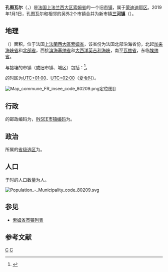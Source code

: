 {{noteTA|G1=法国地名}}
{{Infobox French former commune
|name                   = 孔图瓦尔
|native name            = Contoire
|arrondissement         = [[蒙迪迪耶区|蒙迪迪耶区]]
|commune                = [[三河镇_(索姆省)|三河镇]]
}}
'''孔图瓦尔'''（{{lang-fr|Contoire}}，{{IPA-fr|kɔ̃twaʁ}}）是[[法国|法国]][[上法兰西大区|上法兰西大区]][[索姆省|索姆省]]的一个旧[[市镇_(法国)|市镇]]，属于[[蒙迪迪耶区|蒙迪迪耶区]]。2019年1月1日，孔图瓦尔和相邻的另外2个市镇合并为新市镇'''[[三河镇_(索姆省)|三河镇]]'''（{{lang|fr|Trois-Rivières}}）。

== 地理 ==
{{PAGENAMEBASE}}（{{wikidata|property|linked|P625}}）面积{{wikidata|properties|P2046}}，位于法国[[上法蘭西大區|上法蘭西大區]][[索姆省|索姆省]]，该省份为法国北部沿海省份，北起[[加来海峡省|加来海峡省]]和[[北部省_(法国)|北部省]]，西接[[滨海塞纳省|滨海塞纳省]]和[[大西洋|大西洋]][[英吉利海峡|英吉利海峡]]，南至[[瓦兹省|瓦兹省]]，东临[[埃纳省|埃纳省]]。

与{{PAGENAMEBASE}}接壤的市镇（或旧市镇、城区）包括：{{Wikidata|properties|linked|P47}}<ref name="geo">{{Cite web|url=https://www.geoportail.gouv.fr/carte|title=Carte|accessdate=2020-03-22|author=Géoportail|language=fr|publisher=Géoportail|archive-date=2017-01-29|archive-url=https://web.archive.org/web/20170129154129/https://www.geoportail.gouv.fr/carte/|dead-url=no}}</ref>。

{{PAGENAMEBASE}}的时区为[[UTC+01:00|UTC+01:00]]、[[UTC+02:00|UTC+02:00]]（[[夏时制|夏令时]]）。

[[File:Map_commune_FR_insee_code_80209.png|thumb]]定位图]]{{Clear|left}}
== 行政 ==
{{PAGENAMEBASE}}的邮政编码为{{wikidata|properties|P281}}，[[法国国家统计与经济研究所|INSEE市镇编码]]为{{wikidata|properties|P374}}。

== 政治 ==
{{PAGENAMEBASE}}所属的[[縣_(法國)|省级选区]]为{{WikidataLink|{{wikidata|properties|raw|best||P7938}}}}。

== 人口 ==
{{PAGENAMEBASE}}于{{wikidata|qualifier|P1082|P585}}时的人口数量为{{wikidata|property|raw|P1082}}人。

[[File:Population_-_Municipality_code_80209.svg|thumb]]{{Clear|left}}
== 参见 ==
* [[索姆省市镇列表|索姆省市镇列表]]

== 参考文献 ==
{{reflist}}

[[Category:索姆省旧市镇|C]]
[[Category:2019年撤销的法国市镇|C]]